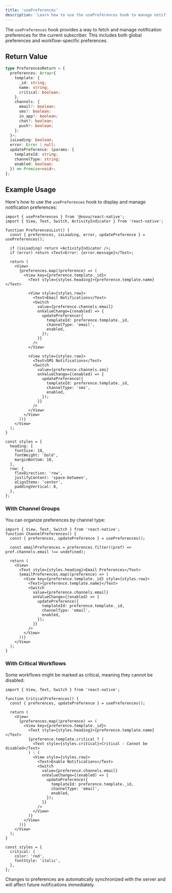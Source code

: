 ```yaml
---
title: 'usePreferences'
description: 'Learn how to use the usePreferences hook to manage notification preferences in your React Native application'
---
```



The `usePreferences` hook provides a way to fetch and manage notification preferences for the current subscriber. This includes both global preferences and workflow-specific preferences.

## Return Value

```typescript
type PreferencesReturn = {
  preferences: Array<{
    template: {
      _id: string;
      name: string;
      critical: boolean;
    };
    channels: {
      email?: boolean;
      sms?: boolean;
      in_app?: boolean;
      chat?: boolean;
      push?: boolean;
    };
  }>;
  isLoading: boolean;
  error: Error | null;
  updatePreference: (params: {
    templateId: string;
    channelType: string;
    enabled: boolean;
  }) => Promise<void>;
};
```

## Example Usage

Here's how to use the `usePreferences` hook to display and manage notification preferences:

```tsx
import { usePreferences } from '@novu/react-native';
import { View, Text, Switch, ActivityIndicator } from 'react-native';

function PreferencesList() {
  const { preferences, isLoading, error, updatePreference } = usePreferences();

  if (isLoading) return <ActivityIndicator />;
  if (error) return <Text>Error: {error.message}</Text>;

  return (
    <View>
      {preferences.map((preference) => (
        <View key={preference.template._id}>
          <Text style={styles.heading}>{preference.template.name}</Text>

          <View style={styles.row}>
            <Text>Email Notifications</Text>
            <Switch
              value={preference.channels.email}
              onValueChange={(enabled) => {
                updatePreference({
                  templateId: preference.template._id,
                  channelType: 'email',
                  enabled,
                });
              }}
            />
          </View>

          <View style={styles.row}>
            <Text>SMS Notifications</Text>
            <Switch
              value={preference.channels.sms}
              onValueChange={(enabled) => {
                updatePreference({
                  templateId: preference.template._id,
                  channelType: 'sms',
                  enabled,
                });
              }}
            />
          </View>
        </View>
      ))}
    </View>
  );
}

const styles = {
  heading: {
    fontSize: 18,
    fontWeight: 'bold',
    marginBottom: 10,
  },
  row: {
    flexDirection: 'row',
    justifyContent: 'space-between',
    alignItems: 'center',
    paddingVertical: 8,
  },
};
```

### With Channel Groups

You can organize preferences by channel type:

```tsx
import { View, Text, Switch } from 'react-native';
function ChannelPreferences() {
  const { preferences, updatePreference } = usePreferences();

  const emailPreferences = preferences.filter((pref) => pref.channels.email !== undefined);

  return (
    <View>
      <Text style={styles.heading}>Email Preferences</Text>
      {emailPreferences.map((preference) => (
        <View key={preference.template._id} style={styles.row}>
          <Text>{preference.template.name}</Text>
          <Switch
            value={preference.channels.email}
            onValueChange={(enabled) => {
              updatePreference({
                templateId: preference.template._id,
                channelType: 'email',
                enabled,
              });
            }}
          />
        </View>
      ))}
    </View>
  );
}
```

### With Critical Workflows

Some workflows might be marked as critical, meaning they cannot be disabled:

```tsx
import { View, Text, Switch } from 'react-native';

function CriticalPreferences() {
  const { preferences, updatePreference } = usePreferences();

  return (
    <View>
      {preferences.map((preference) => (
        <View key={preference.template._id}>
          <Text style={styles.heading}>{preference.template.name}</Text>
          {preference.template.critical ? (
            <Text style={styles.critical}>Critical - Cannot be disabled</Text>
          ) : (
            <View style={styles.row}>
              <Text>Enable Notifications</Text>
              <Switch
                value={preference.channels.email}
                onValueChange={(enabled) => {
                  updatePreference({
                    templateId: preference.template._id,
                    channelType: 'email',
                    enabled,
                  });
                }}
              />
            </View>
          )}
        </View>
      ))}
    </View>
  );
}

const styles = {
  critical: {
    color: 'red',
    fontStyle: 'italic',
  },
};
```

<Callout type="info">
  Changes to preferences are automatically synchronized with the server and will affect future
  notifications immediately.
</Callout>
